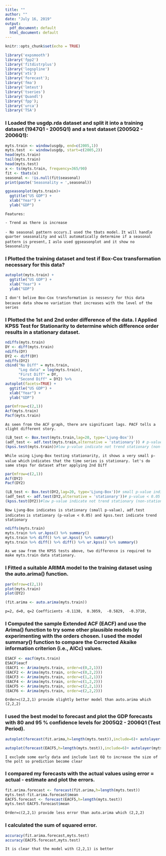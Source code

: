 ```yaml
---
title: ""
author: ""
date: "July 16, 2019"
output:
  pdf_document: default
  html_document: default
---
```

 
```r
knitr::opts_chunk$set(echo = TRUE)
```



```r
library('expsmooth')
library('fpp2')
library('fitdistrplus')
library('logspline')
library('xts')
library('forecast');
library('fma')
library('lmtest')
library('tseries')
library('Quandl')
library('fpp');
library('urca')
library('TSA')

```

### I Loaded the usgdp.rda dataset and split it into a training dataset (1947Q1 - 2005Q1) and a test dataset (2005Q2 - 2006Q1):

```r

myts.train <- window(usgdp, end=c(2005,1))
myts.test  <- window(usgdp, start=c(2005,2))
head(myts.train)
tail(myts.train)
head(myts.test)
x <- ts(myts.train, frequency=365/90)
fit <- tbats(x)
seasonal <- !is.null(fit$seasonal)
print(paste('Seasonality = ',seasonal))

```
```r
ggseasonplot(myts.train)+
  ggtitle("US GDP") +
  xlab("Year") +
  ylab("GDP")
```

`Features:`

  `- Trend as there is increase`
  
  `- No seasonal pattern occurs.I used the tbats model.` 
  `   It will handle quarter seasonality and will automatically determine if a seasonal pattern is present, `
  `   I aslo used ggseasonplot and it show no Seasonality`
  
### I Plotted the training dataset and test if Box-Cox transformation necessary for this data?
```r
autoplot(myts.train) +
  ggtitle("US GDP") +
  xlab("Year") +
  ylab("GDP")

```
`I don't belive Box-Cox transformation is nessesry for this data because data show `
`no variation that increases with the level of the series`


### I Plotted the 1st and 2nd order difference of the data. I Applied KPSS Test for Stationarity to determine which difference order results in a stationary dataset.


```r
ndiffs(myts.train)
DY <- diff(myts.train)
ndiffs(DY)
DY2 <- diff(DY)
ndiffs(DY2)
cbind("No Diff" = myts.train,
      "Log data" = log(myts.train),
      "First Diff" = DY,
      "Second Diff" = DY2) %>%
autoplot(facets=TRUE) +
  ggtitle("US GDP") +
  xlab("Year") +
  ylab("GDP")


```
```r
par(mfrow=c(2,1))
Acf(myts.train)
Pacf(myts.train)
```
`As seen from the ACF graph, there are significant lags. PACF tells a slight different story.`
```r
(LB_test <- Box.test(myts.train,lag=20, type='Ljung-Box'))
(adf_test <- adf.test(myts.train,alternative = 'stationary')) # p-value < 0.05 indicates the TS is stationary
(kpss.test(myts.train))#low p-value indicate not trend stationary (non-stationary)
```
`While using Ljung-Box testing stationarity, it shows a very small p-value which `
`indicates that the time series is stationary. let's do same steps for dataset after applying 2nd Diff`
```r
par(mfrow=c(2,1))
Acf(DY2)
Pacf(DY2)

```
```r
(LB_test <- Box.test(DY2,lag=20, type='Ljung-Box'))# small p-value indicates is stationary
(adf_test <- adf.test(DY2,alternative = 'stationary'))# p-value < 0.05 indicates the TS is stationary
(kpss.test(DY2))#low p-value indicate not trend stationary (non-stationary)

```
`Now Ljung-Box indicates is stationary (small p-value), adf.test  indicates `
`is stationary (p-value < 0.05) and kpss.test indicate trend stationary `

```r
ndiffs(myts.train)
myts.train %>% ur.kpss() %>% summary()
myts.train %>% diff() %>% ur.kpss() %>% summary()
myts.train %>% diff() %>% diff() %>% ur.kpss() %>% summary()

```

`As we saw from the KPSS tests above, two difference is required to make myts.train data stationary.`

### I Fitted a suitable ARIMA model to the training dataset using the auto.arima() function.

```r
par(mfrow=c(2,1))
plot(myts.train)
plot(DY2)

```

```r
(fit.arima <- auto.arima(myts.train))
```

`p=2, d=0, q=2 Coefficients -0.1138,  0.3059,  -0.5829,  -0.3710,`


### I Computed the sample Extended ACF (EACF) and use the Arima() function to try some other plausible models by experimenting with the orders chosen. I used the model summary() function to compare the Corrected Akaike information criterion (i.e., AICc) values.

```r

ESACF <- eacf(myts.train)
ESACF$eacf
(EACF1 <- Arima(myts.train, order=c(0,2,1)))
(EACF2 <- Arima(myts.train, order=c(0,2,2)))
(EACF3 <- Arima(myts.train, order=c(1,2,1)))
(EACF4 <- Arima(myts.train, order=c(1,2,2)))
(EACF5 <- Arima(myts.train, order=c(2,2,1)))
(EACF6 <- Arima(myts.train, order=c(2,2,2)))
```
`Order=c(2,2,1) provide slightly better model than auto.arima which (2,2,2)`
 

### I used the best model to forecast and plot the GDP forecasts with 80 and 95 % confidence levels for 2005Q2 - 2006Q1 (Test Period).
 
```r

autoplot(forecast(fit.arima,h=length(myts.test)),include=6)+ autolayer(myts.test)

```
```r

autoplot(forecast(EACF5,h=length(myts.test)),include=6)+ autolayer(myts.test)

```
`I exclude some early data and include last 6Q to increase the size of the polt so prediction become clear`

### I compared my forecasts with the actual values using error = actual - estimate and plot the errors.

```r
fit.arima.forecast <- forecast(fit.arima,h=length(myts.test))
myts.test-fit.arima.forecast$mean
EACF5.forecast <- forecast(EACF5,h=length(myts.test))
myts.test-EACF5.forecast$mean

```
`Order=c(2,2,1) provide less error than auto.arima which (2,2,2)`

### I calculated the sum of squared error.

```r
accuracy(fit.arima.forecast,myts.test)
accuracy(EACF5.forecast,myts.test)
```
`It is clear that the model with (2,2,1) is better`
